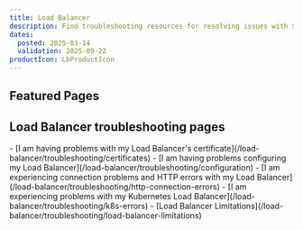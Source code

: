 ```yaml
---
title: Load Balancer
description: Find troubleshooting resources for resolving issues with Scaleway Load Balancers.
dates:
  posted: 2025-03-14
  validation: 2025-09-22
productIcon: LbProductIcon
---
```


<ProductHeader
  productName="Load Balancer troubleshooting"
  productLogo="loadBalancers"
  description="Learn how to fix the most common issues with Scaleway Load Balancers."
/>

## Featured Pages

<Grid>
    <Card
      title="Load Balancer FAQ"
      description="Answers to common questions"
      url="/load-balancer/faq/"
      label="See more"
    />
    <Card
      title="Configuring SSL bridging, offloading or passthrough"
      description="Set up your Load Balancer appropriately"
      url="/load-balancer/reference-content/ssl-bridging-offloading-passthrough"
      label="See more"
    />
    <Card
      title="Adding a certificate"
      description="Configure an SSL/TLS certificate"
      url="/load-balancer/how-to/add-certificate"
      label="See more"
    />
</Grid>
<Grid>
    <Card
      title="Configuring backends"
      description="Set up your Load Balancer's backends"
      url="/load-balancer/reference-content/configuring-backends/"
      label="See more"
    />
    <Card
      title="Kubernetes Load Balancers"
      description="Everything you need to know"
      url="/load-balancer/reference-content/kubernetes-load-balancer/"
      label="See more"
    />
    <Card
      title="Resolving HTTP errors"
      description="Solutions to common issues"
      url="/load-balancer/troubleshooting/http-connection-errors/"
      label="See more"
    />
</Grid>

## Load Balancer troubleshooting pages

<LinksList>
  - [I am having problems with my Load Balancer's certificate](/load-balancer/troubleshooting/certificates)
  - [I am having problems configuring my Load Balancer](/load-balancer/troubleshooting/configuration)
  - [I am experiencing connection problems and HTTP errors with my Load Balancer](/load-balancer/troubleshooting/http-connection-errors)
  - [I am experiencing problems with my Kubernetes Load Balancer](/load-balancer/troubleshooting/k8s-errors)
  - [Load Balancer Limitations](/load-balancer/troubleshooting/load-balancer-limitations)
</LinksList>
